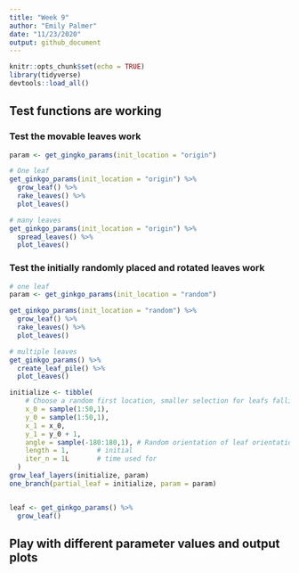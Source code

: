 ```yaml
---
title: "Week 9"
author: "Emily Palmer"
date: "11/23/2020"
output: github_document
---
```


```r
knitr::opts_chunk$set(echo = TRUE)
library(tidyverse)
devtools::load_all()
```

## Test functions are working 

### Test the movable leaves work 
```r
param <- get_gingko_params(init_location = "origin")

# One leaf
get_ginkgo_params(init_location = "origin") %>% 
  grow_leaf() %>% 
  rake_leaves() %>% 
  plot_leaves()

# many leaves 
get_ginkgo_params(init_location = "origin") %>% 
  spread_leaves() %>% 
  plot_leaves()

```

### Test the initially randomly placed and rotated leaves work

```r
# one leaf
param <- get_ginkgo_params(init_location = "random")

get_ginkgo_params(init_location = "random") %>%
  grow_leaf() %>% 
  rake_leaves() %>%
  plot_leaves()

# multiple leaves
get_ginkgo_params() %>% 
  create_leaf_pile() %>% 
  plot_leaves()

initialize <- tibble(
    # Choose a random first location, smaller selection for leafs falling
    x_0 = sample(1:50,1),
    y_0 = sample(1:50,1),
    x_1 = x_0,
    y_1 = y_0 + 1,
    angle = sample(-180:180,1), # Random orientation of leaf orientation
    length = 1,       # initial
    iter_n = 1L       # time used for
  )
grow_leaf_layers(initialize, param)
one_branch(partial_leaf = initialize, param = param)


leaf <- get_ginkgo_params() %>%
  grow_leaf()
```




## Play with different parameter values and output plots 


```r

```

